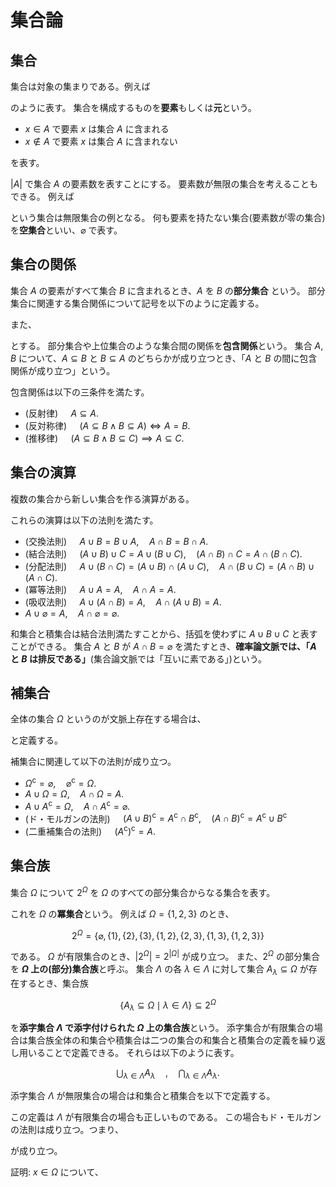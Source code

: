 # 集合論

## 集合

集合は対象の集まりである。例えば

\begin{align*}
A&=\{1,2,3\},& B&=\{赤,青,黄,緑\}
\end{align*}

のように表す。
集合を構成するものを**要素**もしくは**元**という。

* $x\in A$ で要素 $x$ は集合 $A$ に含まれる
* $x\notin A$ で要素 $x$ は集合 $A$ に含まれない

を表す。

$|A|$ で集合 $A$ の要素数を表すことにする。
要素数が無限の集合を考えることもできる。
例えば

\begin{align*}
A&=\{n\in\mathbb{N}\mid \text{$n$ は偶数}\},& B&=\{x\in\mathbb{R}\mid \text{$x$ は無理数} \}
\end{align*}

という集合は無限集合の例となる。
何も要素を持たない集合(要素数が零の集合)を**空集合**といい、$\varnothing$ で表す。

## 集合の関係

集合 $A$ の要素がすべて集合 $B$ に含まれるとき、$A$ を $B$ の**部分集合** という。
部分集合に関連する集合関係について記号を以下のように定義する。

\begin{align*}
A\subseteq B &\defiff \forall x\,(x\in A\implies x \in B)&\text{($A$ は $B$ の部分集合)}\\
A\supseteq B &\defiff B\subseteq A&\text{($A$ は $B$ の上位集合)}\\
A = B &\defiff (A\subseteq B\land A\supseteq B)& \text{($A$ と $B$ は等しい)}\\
A \ne B &\defiff \lnot(A = B)& \text{($A$ と $B$ は等しくない)}
\end{align*}

また、

\begin{align*}
A\subsetneq B &\defiff (A\subseteq B \land A\ne B)&\text{($A$ は $B$ の真部分集合)}\\
A\supsetneq B &\defiff B\subsetneq A&\text{($A$ は $B$ の真上位集合)}
\end{align*}

とする。
部分集合や上位集合のような集合間の関係を**包含関係**という。
集合 $A,\,B$ について、$A\subseteq B$ と $B\subseteq A$ のどちらかが成り立つとき、「$A$ と $B$ の間に包含関係が成り立つ」という。

包含関係は以下の三条件を満たす。

* (反射律) $\quad A\subseteq A$.
* (反対称律) $\quad (A\subseteq B\land B\subseteq A) \iff A = B$.
* (推移律) $\quad (A\subseteq B\land B\subseteq C)\implies A\subseteq C$.

## 集合の演算

複数の集合から新しい集合を作る演算がある。

\begin{align*}
A\cup B &\coloneqq\left\{x\mid x\in A \textsf{ または } x \in B\right\}\qquad\textsf{(和集合)}\\
A\cap B &\coloneqq \left\{x\mid x\in A \textsf{ かつ } x \in B\right\}\qquad\textsf{(積集合)}\\
A\setminus B &\coloneqq \left\{x\mid x\in A \textsf{ かつ } x \notin B\right\}\qquad\textsf{(差集合)}
\end{align*}

これらの演算は以下の法則を満たす。

* (交換法則) $\quad A\cup B = B\cup A, \quad A\cap B = B\cap A$.
* (結合法則) $\quad (A\cup B)\cup C = A\cup (B\cup C), \quad (A\cap B)\cap C=A\cap(B\cap C)$.
* (分配法則) $\quad A\cup(B\cap C) = (A\cup B)\cap (A\cup C),\quad A\cap (B\cup C) = (A\cap B)\cup (A\cap C)$.
* (冪等法則) $\quad A \cup A = A, \quad A\cap A = A$.
* (吸収法則) $\quad A \cup (A\cap B) = A, \quad A\cap (A\cup B) = A$.
* $A\cup \varnothing = A,\quad A\cap\varnothing = \varnothing$.

和集合と積集合は結合法則満たすことから、括弧を使わずに $A\cup B\cup C$ と表すことができる。
集合 $A$ と $B$ が $A\cap B=\varnothing$ を満たすとき、**確率論文脈では、「$A$ と $B$ は排反である」**(集合論文脈では「互いに素である」)という。


## 補集合

全体の集合 $\Omega$ というのが文脈上存在する場合は、

\begin{align*}
A^\mathrm{c} &\coloneqq \Omega\setminus A\qquad\textsf{(補集合)}
\end{align*}

と定義する。

補集合に関連して以下の法則が成り立つ。

* $\Omega^\mathrm{c} = \varnothing,\quad \varnothing^\mathrm{c} = \Omega$.
* $A\cup \Omega = \Omega,\quad A\cap\Omega = A$.
* $A\cup A^\mathrm{c} = \Omega,\quad A\cap A^\mathrm{c} =\varnothing$.
* (ド・モルガンの法則) $\quad(A\cup B)^\mathrm{c} = A^\mathrm{c} \cap B^\mathrm{c},\quad(A\cap B)^\mathrm{c} = A^\mathrm{c} \cup B^\mathrm{c}$
* (二重補集合の法則) $\quad (A^\mathrm{c})^\mathrm{c} = A$.


## 集合族

集合 $\Omega$ について $2^\Omega$ を $\Omega$ のすべての部分集合からなる集合を表す。

\begin{align*}
2^\Omega &\coloneqq \left\{A\subseteq\Omega\right\}.
\end{align*}

これを $\Omega$ の**冪集合**という。
例えば $\Omega=\{1,2,3\}$ のとき、

$$
2^\Omega = \left\{\varnothing, \{1\}, \{2\}, \{3\}, \{1,2\},\{2,3\},\{1,3\},\{1,2,3\}\right\}
$$

である。
$\Omega$ が有限集合のとき、$|2^\Omega|=2^{|\Omega|}$ が成り立つ。
また、$2^\Omega$ の部分集合を **$\Omega$ 上の(部分)集合族**と呼ぶ。
集合 $\Lambda$ の各 $\lambda\in\Lambda$ に対して集合 $A_\lambda\subseteq\Omega$ が存在するとき、集合族

$$
\left\{A_\lambda\subseteq\Omega\mid \lambda\in\Lambda\right\}\subseteq 2^\Omega
$$

を**添字集合 $\Lambda$ で添字付けられた $\Omega$ 上の集合族**という。
添字集合が有限集合の場合は集合族全体の和集合や積集合は二つの集合の和集合と積集合の定義を繰り返し用いることで定義できる。
それらは以下のように表す。

$$
\bigcup_{\lambda\in\Lambda} A_\lambda \quad,\quad
\bigcap_{\lambda\in\Lambda} A_\lambda.
$$

添字集合 $\Lambda$ が無限集合の場合は和集合と積集合を以下で定義する。

\begin{align*}
\bigcup_{\lambda\in\Lambda} A_\lambda
&\coloneqq
\left\{x\in\Omega\mid \exists \lambda\in\Lambda,\quad x\in A_\lambda\right\}\\
\bigcap_{\lambda\in\Lambda} A_\lambda
&\coloneqq
\left\{x\in\Omega\mid \forall \lambda\in\Lambda,\quad x\in A_\lambda\right\}
\end{align*}

この定義は $\Lambda$ が有限集合の場合も正しいものである。
この場合もド・モルガンの法則は成り立つ。つまり、

\begin{align*}
\left(\bigcup_{\lambda\in\Lambda} A_\lambda\right)^\mathrm{c}
&=
\bigcap_{\lambda\in\Lambda} A_\lambda^\mathrm{c}\\
\left(\bigcap_{\lambda\in\Lambda} A_\lambda\right)^\mathrm{c}
&=
\bigcup_{\lambda\in\Lambda} A_\lambda^\mathrm{c}
\end{align*}

が成り立つ。

証明:
$x\in\Omega$ について、
\begin{align*}
x\in\left(\bigcup_{\lambda\in\Lambda} A_\lambda\right)^\mathrm{c}
&\iff x\notin\left(\bigcup_{\lambda\in\Lambda} A_\lambda\right)\\
&\iff \lnot\left(\exists\lambda\in\Lambda,\quad x\in A_\lambda\right)\\
&\iff \forall\lambda\in\Lambda,\quad x\notin A_\lambda\\
&\iff \forall\lambda\in\Lambda,\quad x\in A_\lambda^\mathrm{c}\\
&\iff x\in\bigcap_{\lambda\in\Lambda} A_\lambda^{\mathrm{c}}.
\end{align*}

<!--

## 集合の濃度

無限集合についても要素数の大小を議論することができる。
集合 $A$ と $B$ の間に全単射があるとき、

-->

